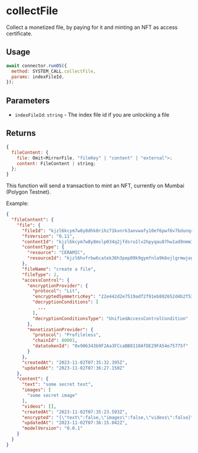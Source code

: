 
# collectFile

Collect a monetized file, by paying for it and minting an NFT as access certificate.

## Usage

```js
await connector.runOS({
  method: SYSTEM_CALL.collectFile,
  params: indexFileId,
});
```

## Parameters

- `indexFileId`: `string` - The index file id if you are unlocking a file

## Returns

```js
{
  fileContent: {
    file: Omit<MirrorFile, "fileKey" | "content" | "external">;
    content: FileContent | string;
  };
}
```

<Callout>
  This function will send a transaction to mint an NFT, currently on Mumbai
  (Polygon Testnet).
</Callout>

Example:

```json
{
  "fileContent": {
    "file": {
      "fileId": "kjzl6kcym7w8y8dhk0rihz71kvnrk3anvwafy10ef6pwf6v7bdunqrsthj0c3fb",
      "fsVersion": "0.11",
      "contentId": "kjzl6kcym7w8y8mslp034q2jfdsru1lv2hpyqau87hw1ad9nmm1fshp6zrz5ntp",
      "contentType": {
        "resource": "CERAMIC",
        "resourceId": "kjzl6hvfrbw6catek36h3pep09k9gymfnla9k6ojlgrmwjogvjqg8q3zpybl1yu"
      },
      "fileName": "create a file",
      "fileType": 2,
      "accessControl": {
        "encryptionProvider": {
          "protocol": "Lit",
          "encryptedSymmetricKey": "22e442d2e7519adf2f91eb882652d4b2f538e3782c8370f7bf85740961768491b41570f2715e612ba17e67995d511b02384b520f0a7427caef05d32e20125871510ffd19e44f486a0cba2a091abbf3163a07dc5f7094234816ad438f3c3ee1b2cf220b9c4dad3579df26cd270fb1ccb66fa478ee03d4e3572231e0e71d7c206f0000000000000020404bd2c17ea2e861b067d7f0d752744a8f73793447eca2d88f999808041ea1880cd0f49f0833450956089610765b9aa6",
          "decryptionConditions": [
            ...
          ],
          "decryptionConditionsType": "UnifiedAccessControlCondition"
        },
        "monetizationProvider": {
          "protocol": "Profileless",
          "chainId": 80001,
          "datatokenId": "0x906343b9F2Aa3FCcaBB8110AfDE29FA54e75775f"
        }
      },
      "createdAt": "2023-11-02T07:35:32.395Z",
      "updatedAt": "2023-11-02T07:36:27.150Z"
    },
    "content": {
      "text": "some secret text",
      "images": [
        "some secret image"
      ],
      "videos": [],
      "createdAt": "2023-11-02T07:35:23.593Z",
      "encrypted": "{\"text\":false,\"images\":false,\"videos\":false}",
      "updatedAt": "2023-11-02T07:36:15.042Z",
      "modelVersion": "0.0.1"
    }
  }
}
```
